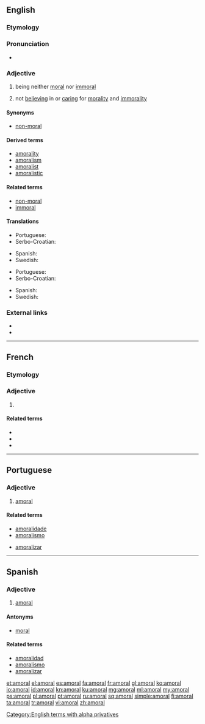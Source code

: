 ==English==

===Etymology===
{{rfv-etymology|lang=en}} {{prefix|a|moral}}

===Pronunciation===
* {{rhymes|ɒrəl}}

===Adjective===
{{en-adj}}

# {{context|of acts}} being neither [[moral]] nor [[immoral]]
# {{context|of people}} not [[believing]] in or [[caring]] for [[morality]] and [[immorality]]

====Synonyms====
* [[non-moral]]

====Derived terms====
* [[amorality]]
* [[amoralism]]
* [[amoralist]]
* [[amoralistic]]

====Related terms====
* [[non-moral]]
* [[immoral]]

====Translations====
{{trans-top|of acts}}
* Portuguese: {{t+|pt|amoral}}
* Serbo-Croatian: {{t-|sh|amoralan}}
{{trans-mid}}
* Spanish: {{t+|es|amoral}}
* Swedish: {{t+|sv|amoralisk}}
{{trans-bottom}}

{{trans-top|of people}}
* Portuguese: {{t+|pt|amoral}}
* Serbo-Croatian: {{t-|sh|amoralan}}
{{trans-mid}}
* Spanish: {{t+|es|amoral}}
* Swedish: {{t+|sv|amoralisk}}
{{trans-bottom}}

===External links===
* {{R:Century 1911}}<!--in supplement-->
* {{R:OneLook}}

[[Category:English terms with alpha privatives]]

----

==French==

===Etymology===
{{prefix|a|moral|lang=fr}}

===Adjective===
{{fr-adj|mp=amoraux}}

# {{l/en|amoral}}

====Related terms====
* {{l/fr|moral}}
* {{l/fr|immoral}}
* {{l/fr|amoralement}}

----

==Portuguese==

===Adjective===
{{pt-adj|amor|al}}

# [[#English|amoral]]

====Related terms====
{{top2}}
* [[amoralidade]]
* [[amoralismo]]
{{mid2}}
* [[amoralizar]]
{{bottom}}

----

==Spanish==

===Adjective===
{{es-adj|pl=amorales}}

# [[#English|amoral]]

====Antonyms====
* [[moral]]

====Related terms====
* [[amoralidad]]
* [[amoralismo]]
* [[amoralizar]]

[[et:amoral]]
[[el:amoral]]
[[es:amoral]]
[[fa:amoral]]
[[fr:amoral]]
[[gl:amoral]]
[[ko:amoral]]
[[io:amoral]]
[[id:amoral]]
[[kn:amoral]]
[[ku:amoral]]
[[mg:amoral]]
[[ml:amoral]]
[[my:amoral]]
[[ps:amoral]]
[[pl:amoral]]
[[pt:amoral]]
[[ru:amoral]]
[[sq:amoral]]
[[simple:amoral]]
[[fi:amoral]]
[[ta:amoral]]
[[tr:amoral]]
[[vi:amoral]]
[[zh:amoral]]